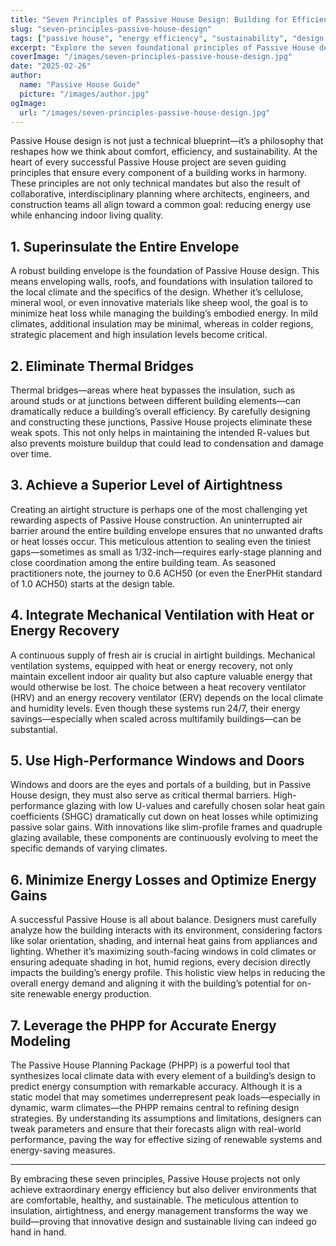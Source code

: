 ```yaml
---
title: "Seven Principles of Passive House Design: Building for Efficiency and Comfort"
slug: "seven-principles-passive-house-design"
tags: ["passive house", "energy efficiency", "sustainability", "design principles"]
excerpt: "Explore the seven foundational principles of Passive House design that ensure superior energy efficiency, exceptional indoor air quality, and lasting comfort in every climate."
coverImage: "/images/seven-principles-passive-house-design.jpg"
date: "2025-02-26"
author:
  name: "Passive House Guide"
  picture: "/images/author.jpg"
ogImage:
  url: "/images/seven-principles-passive-house-design.jpg"
---
```


Passive House design is not just a technical blueprint—it’s a philosophy that reshapes how we think about comfort, efficiency, and sustainability. At the heart of every successful Passive House project are seven guiding principles that ensure every component of a building works in harmony. These principles are not only technical mandates but also the result of collaborative, interdisciplinary planning where architects, engineers, and construction teams all align toward a common goal: reducing energy use while enhancing indoor living quality.

## 1. Superinsulate the Entire Envelope

A robust building envelope is the foundation of Passive House design. This means enveloping walls, roofs, and foundations with insulation tailored to the local climate and the specifics of the design. Whether it’s cellulose, mineral wool, or even innovative materials like sheep wool, the goal is to minimize heat loss while managing the building’s embodied energy. In mild climates, additional insulation may be minimal, whereas in colder regions, strategic placement and high insulation levels become critical.

## 2. Eliminate Thermal Bridges

Thermal bridges—areas where heat bypasses the insulation, such as around studs or at junctions between different building elements—can dramatically reduce a building’s overall efficiency. By carefully designing and constructing these junctions, Passive House projects eliminate these weak spots. This not only helps in maintaining the intended R-values but also prevents moisture buildup that could lead to condensation and damage over time.

## 3. Achieve a Superior Level of Airtightness

Creating an airtight structure is perhaps one of the most challenging yet rewarding aspects of Passive House construction. An uninterrupted air barrier around the entire building envelope ensures that no unwanted drafts or heat losses occur. This meticulous attention to sealing even the tiniest gaps—sometimes as small as 1/32-inch—requires early-stage planning and close coordination among the entire building team. As seasoned practitioners note, the journey to 0.6 ACH50 (or even the EnerPHit standard of 1.0 ACH50) starts at the design table.

## 4. Integrate Mechanical Ventilation with Heat or Energy Recovery

A continuous supply of fresh air is crucial in airtight buildings. Mechanical ventilation systems, equipped with heat or energy recovery, not only maintain excellent indoor air quality but also capture valuable energy that would otherwise be lost. The choice between a heat recovery ventilator (HRV) and an energy recovery ventilator (ERV) depends on the local climate and humidity levels. Even though these systems run 24/7, their energy savings—especially when scaled across multifamily buildings—can be substantial.

## 5. Use High-Performance Windows and Doors

Windows and doors are the eyes and portals of a building, but in Passive House design, they must also serve as critical thermal barriers. High-performance glazing with low U-values and carefully chosen solar heat gain coefficients (SHGC) dramatically cut down on heat losses while optimizing passive solar gains. With innovations like slim-profile frames and quadruple glazing available, these components are continuously evolving to meet the specific demands of varying climates.

## 6. Minimize Energy Losses and Optimize Energy Gains

A successful Passive House is all about balance. Designers must carefully analyze how the building interacts with its environment, considering factors like solar orientation, shading, and internal heat gains from appliances and lighting. Whether it’s maximizing south-facing windows in cold climates or ensuring adequate shading in hot, humid regions, every decision directly impacts the building’s energy profile. This holistic view helps in reducing the overall energy demand and aligning it with the building’s potential for on-site renewable energy production.

## 7. Leverage the PHPP for Accurate Energy Modeling

The Passive House Planning Package (PHPP) is a powerful tool that synthesizes local climate data with every element of a building’s design to predict energy consumption with remarkable accuracy. Although it is a static model that may sometimes underrepresent peak loads—especially in dynamic, warm climates—the PHPP remains central to refining design strategies. By understanding its assumptions and limitations, designers can tweak parameters and ensure that their forecasts align with real-world performance, paving the way for effective sizing of renewable systems and energy-saving measures.

---

By embracing these seven principles, Passive House projects not only achieve extraordinary energy efficiency but also deliver environments that are comfortable, healthy, and sustainable. The meticulous attention to insulation, airtightness, and energy management transforms the way we build—proving that innovative design and sustainable living can indeed go hand in hand.
